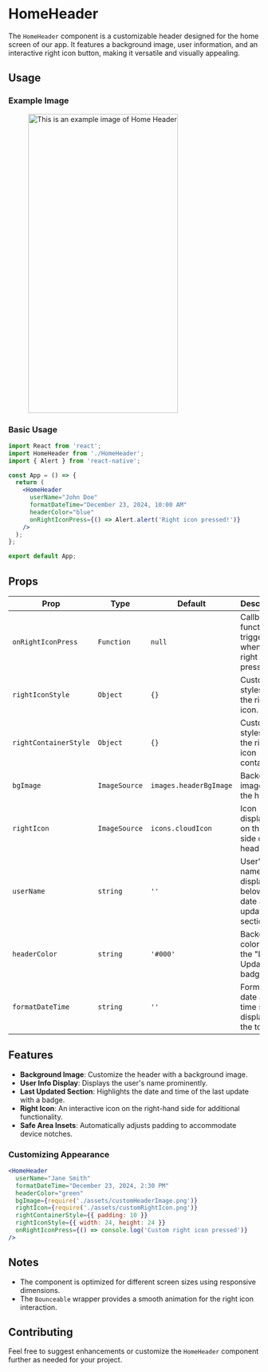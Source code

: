 # HomeHeader

The `HomeHeader` component is a customizable header designed for the home screen of our app. It features a background image, user information, and an interactive right icon button, making it versatile and visually appealing.

## Usage

### Example Image

<figure> <img src="/img/inventory/homeHeader.png" alt="This is an example image  of Home Header" width="300" height="600"/></figure>

### Basic Usage

```jsx
import React from 'react';
import HomeHeader from './HomeHeader';
import { Alert } from 'react-native';

const App = () => {
  return (
    <HomeHeader
      userName="John Doe"
      formatDateTime="December 23, 2024, 10:00 AM"
      headerColor="blue"
      onRightIconPress={() => Alert.alert('Right icon pressed!')}
    />
  );
};

export default App;
```

## Props

| Prop                  | Type          | Default                | Description                                                 |
| --------------------- | ------------- | ---------------------- | ----------------------------------------------------------- |
| `onRightIconPress`    | `Function`    | `null`                 | Callback function triggered when the right icon is pressed. |
| `rightIconStyle`      | `Object`      | `{}`                   | Custom styles for the right icon.                           |
| `rightContainerStyle` | `Object`      | `{}`                   | Custom styles for the right icon container.                 |
| `bgImage`             | `ImageSource` | `images.headerBgImage` | Background image for the header.                            |
| `rightIcon`           | `ImageSource` | `icons.cloudIcon`      | Icon displayed on the right side of the header.             |
| `userName`            | `string`      | `''`                   | User's name displayed below the date and update section.    |
| `headerColor`         | `string`      | `'#000'`               | Background color for the "Last Updated" badge.              |
| `formatDateTime`      | `string`      | `''`                   | Formatted date and time string displayed at the top left.   |

## Features

- **Background Image**: Customize the header with a background image.
- **User Info Display**: Displays the user's name prominently.
- **Last Updated Section**: Highlights the date and time of the last update with a badge.
- **Right Icon**: An interactive icon on the right-hand side for additional functionality.
- **Safe Area Insets**: Automatically adjusts padding to accommodate device notches.

### Customizing Appearance

```jsx
<HomeHeader
  userName="Jane Smith"
  formatDateTime="December 23, 2024, 2:30 PM"
  headerColor="green"
  bgImage={require('./assets/customHeaderImage.png')}
  rightIcon={require('./assets/customRightIcon.png')}
  rightContainerStyle={{ padding: 10 }}
  rightIconStyle={{ width: 24, height: 24 }}
  onRightIconPress={() => console.log('Custom right icon pressed')}
/>
```



## Notes

- The component is optimized for different screen sizes using responsive dimensions.
- The `Bounceable` wrapper provides a smooth animation for the right icon interaction.

## Contributing

Feel free to suggest enhancements or customize the `HomeHeader` component further as needed for your project.
